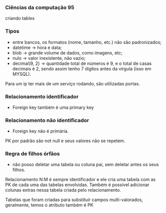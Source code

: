 




### Ciências da computação 95

criando tables

### Tipos

-   entre bancos, os formatos (nome, tamanho, etc.) não são
    padronizados;
-   datetime → hora e data;
-   blob → grande volume de dados, como imagens, etc;
-   nulo → valor inexistente, não vazio;
-   decimal(9, 2) → quantidade total de números é 9, e o total de casas
    decimais é 2, sendo assim tenho 7 dígitos antes da vírgula (isso em
    MYSQL).








Para um ip ter mais de um serviço rodando, são utilizadas portas.








### Relacionamento identificador

-   Foreign key também é uma primary key








### Relacionamento não identificador

-   Foreign key não é primária.








PK por padrão são not null e seus valores não se repetem.








### Regra de filhos órfãos

-   não posso deletar uma tabela ou coluna pai, sem deletar antes os
    seus filhos.








Relacionamento N:M é sempre identificador e ele cria uma tabela com as
PK de cada uma das tabelas envolvidas. Também é possível adicionar
colunas extras nessa tabela criada pelo relacionamento.








Tabelas que foram criadas para substituir campos multi-valorados,
geralmente, temos o atributo também é PK


